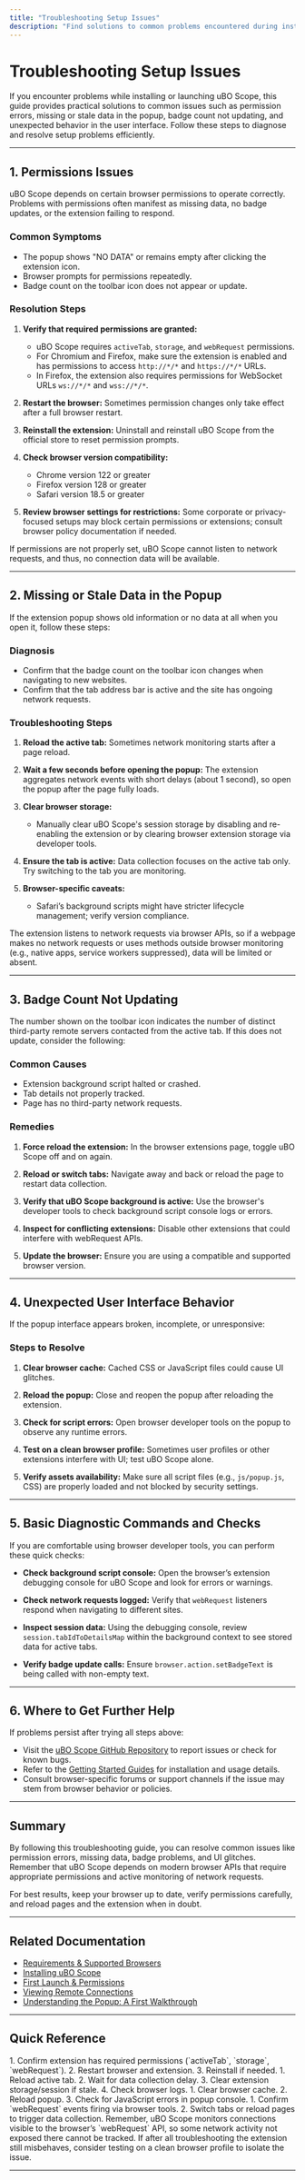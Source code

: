 ```yaml
---
title: "Troubleshooting Setup Issues"
description: "Find solutions to common problems encountered during installation or first launch – permissions issues, missing data, badge not updating, or unexpected UI behavior. Includes basic diagnostic steps and where to seek further help."
---
```


# Troubleshooting Setup Issues

If you encounter problems while installing or launching uBO Scope, this guide provides practical solutions to common issues such as permission errors, missing or stale data in the popup, badge count not updating, and unexpected behavior in the user interface. Follow these steps to diagnose and resolve setup problems efficiently.

---

## 1. Permissions Issues

uBO Scope depends on certain browser permissions to operate correctly. Problems with permissions often manifest as missing data, no badge updates, or the extension failing to respond.

### Common Symptoms
- The popup shows "NO DATA" or remains empty after clicking the extension icon.
- Browser prompts for permissions repeatedly.
- Badge count on the toolbar icon does not appear or update.

### Resolution Steps
1. **Verify that required permissions are granted:**
   - uBO Scope requires `activeTab`, `storage`, and `webRequest` permissions.
   - For Chromium and Firefox, make sure the extension is enabled and has permissions to access `http://*/*` and `https://*/*` URLs.
   - In Firefox, the extension also requires permissions for WebSocket URLs `ws://*/*` and `wss://*/*`.

2. **Restart the browser:**
   Sometimes permission changes only take effect after a full browser restart.

3. **Reinstall the extension:**
   Uninstall and reinstall uBO Scope from the official store to reset permission prompts.

4. **Check browser version compatibility:**
   - Chrome version 122 or greater
   - Firefox version 128 or greater
   - Safari version 18.5 or greater

5. **Review browser settings for restrictions:**
   Some corporate or privacy-focused setups may block certain permissions or extensions; consult browser policy documentation if needed.

<Warning>
If permissions are not properly set, uBO Scope cannot listen to network requests, and thus, no connection data will be available.
</Warning>

---

## 2. Missing or Stale Data in the Popup

If the extension popup shows old information or no data at all when you open it, follow these steps:

### Diagnosis
- Confirm that the badge count on the toolbar icon changes when navigating to new websites.
- Confirm that the tab address bar is active and the site has ongoing network requests.

### Troubleshooting Steps
1. **Reload the active tab:**
   Sometimes network monitoring starts after a page reload.

2. **Wait a few seconds before opening the popup:**
   The extension aggregates network events with short delays (about 1 second), so open the popup after the page fully loads.

3. **Clear browser storage:**
   - Manually clear uBO Scope's session storage by disabling and re-enabling the extension or by clearing browser extension storage via developer tools.

4. **Ensure the tab is active:**
   Data collection focuses on the active tab only. Try switching to the tab you are monitoring.

5. **Browser-specific caveats:**
   - Safari’s background scripts might have stricter lifecycle management; verify version compliance.

<Note>
The extension listens to network requests via browser APIs, so if a webpage makes no network requests or uses methods outside browser monitoring (e.g., native apps, service workers suppressed), data will be limited or absent.
</Note>

---

## 3. Badge Count Not Updating

The number shown on the toolbar icon indicates the number of distinct third-party remote servers contacted from the active tab. If this does not update, consider the following:

### Common Causes
- Extension background script halted or crashed.
- Tab details not properly tracked.
- Page has no third-party network requests.

### Remedies
1. **Force reload the extension:**
   In the browser extensions page, toggle uBO Scope off and on again.

2. **Reload or switch tabs:**
   Navigate away and back or reload the page to restart data collection.

3. **Verify that uBO Scope background is active:**
   Use the browser's developer tools to check background script console logs or errors.

4. **Inspect for conflicting extensions:**
   Disable other extensions that could interfere with webRequest APIs.

5. **Update the browser:**
   Ensure you are using a compatible and supported browser version.

---

## 4. Unexpected User Interface Behavior

If the popup interface appears broken, incomplete, or unresponsive:

### Steps to Resolve
1. **Clear browser cache:**
   Cached CSS or JavaScript files could cause UI glitches.

2. **Reload the popup:**
   Close and reopen the popup after reloading the extension.

3. **Check for script errors:**
   Open browser developer tools on the popup to observe any runtime errors.

4. **Test on a clean browser profile:**
   Sometimes user profiles or other extensions interfere with UI; test uBO Scope alone.

5. **Verify assets availability:**
   Make sure all script files (e.g., `js/popup.js`, CSS) are properly loaded and not blocked by security settings.

---

## 5. Basic Diagnostic Commands and Checks

If you are comfortable using browser developer tools, you can perform these quick checks:

- **Check background script console:**
  Open the browser’s extension debugging console for uBO Scope and look for errors or warnings.

- **Check network requests logged:**
  Verify that `webRequest` listeners respond when navigating to different sites.

- **Inspect session data:**
  Using the debugging console, review `session.tabIdToDetailsMap` within the background context to see stored data for active tabs.

- **Verify badge update calls:**
  Ensure `browser.action.setBadgeText` is being called with non-empty text.

---

## 6. Where to Get Further Help

If problems persist after trying all steps above:

- Visit the [uBO Scope GitHub Repository](https://github.com/gorhill/uBO-Scope) to report issues or check for known bugs.
- Refer to the [Getting Started Guides](https://github.com/gorhill/uBO-Scope/wiki) for installation and usage details.
- Consult browser-specific forums or support channels if the issue may stem from browser behavior or policies.

---

## Summary
By following this troubleshooting guide, you can resolve common issues like permission errors, missing data, badge problems, and UI glitches. Remember that uBO Scope depends on modern browser APIs that require appropriate permissions and active monitoring of network requests.

For best results, keep your browser up to date, verify permissions carefully, and reload pages and the extension when in doubt.

---

## Related Documentation
- [Requirements & Supported Browsers](/getting-started/installation-basics/prerequisites)
- [Installing uBO Scope](/getting-started/installation-basics/installing-extension)
- [First Launch & Permissions](/getting-started/installation-basics/first-launch)
- [Viewing Remote Connections](/getting-started/quickstart-verification/basic-usage)
- [Understanding the Popup: A First Walkthrough](/guides/getting-started-essentials/basic-usage-popup-walkthrough)

---

## Quick Reference
<AccordionGroup title="Quick Troubleshooting Steps">
<Accordion title="Permissions Verification">
1. Confirm extension has required permissions (`activeTab`, `storage`, `webRequest`).
2. Restart browser and extension.
3. Reinstall if needed.
</Accordion>
<Accordion title="Missing Data or No Badge">
1. Reload active tab.
2. Wait for data collection delay.
3. Clear extension storage/session if stale.
4. Check browser logs.
</Accordion>
<Accordion title="UI Issues">
1. Clear browser cache.
2. Reload popup.
3. Check for JavaScript errors in popup console.
</Accordion>
<Accordion title="Network Monitoring">
1. Confirm `webRequest` events firing via browser tools.
2. Switch tabs or reload pages to trigger data collection.
</Accordion>
</AccordionGroup>

<Tip>
Remember, uBO Scope monitors connections visible to the browser’s `webRequest` API, so some network activity not exposed there cannot be tracked.
</Tip>

<Check>
If after all troubleshooting the extension still misbehaves, consider testing on a clean browser profile to isolate the issue.
</Check>

---